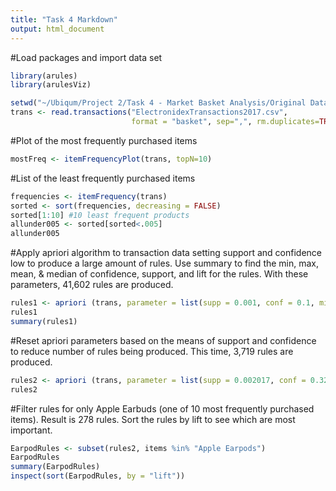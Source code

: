 ```yaml
---
title: "Task 4 Markdown"
output: html_document
---
```

#Load packages and import data set
```r
library(arules)
library(arulesViz)

setwd("~/Ubiqum/Project 2/Task 4 - Market Basket Analysis/Original Data Sets")
trans <- read.transactions("ElectronidexTransactions2017.csv", 
                           format = "basket", sep=",", rm.duplicates=TRUE)
```

#Plot of the most frequently purchased items
```r
mostFreq <- itemFrequencyPlot(trans, topN=10)
```

#List of the least frequently purchased items
```r
frequencies <- itemFrequency(trans)
sorted <- sort(frequencies, decreasing = FALSE)
sorted[1:10] #10 least frequent products
allunder005 <- sorted[sorted<.005]
allunder005
```
#Apply apriori algorithm to transaction data setting support and confidence low to produce a large amount of rules. Use summary to find the min, max, mean, & median of confidence, support, and lift for the rules. With these parameters, 41,602 rules are produced.
```r
rules1 <- apriori (trans, parameter = list(supp = 0.001, conf = 0.1, minlen = 2))
rules1
summary(rules1)
```
#Reset apriori parameters based on the means of support and confidence to reduce number of rules being produced. This time, 3,719 rules are produced.
```r
rules2 <- apriori (trans, parameter = list(supp = 0.002017, conf = 0.3204, minlen = 2))
rules2
```
#Filter rules for only Apple Earbuds (one of 10 most frequently purchased items). Result is 278 rules. Sort the rules by lift to see which are most important.
```r
EarpodRules <- subset(rules2, items %in% "Apple Earpods")
EarpodRules
summary(EarpodRules)
inspect(sort(EarpodRules, by = "lift"))
```

